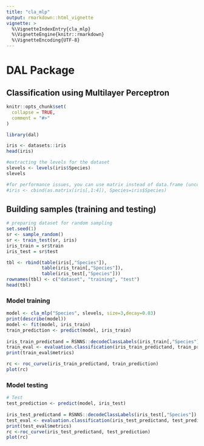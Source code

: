 ```yaml
---
title: "cla_mlp"
output: rmarkdown::html_vignette
vignette: >
  %\VignetteIndexEntry{cla_mlp}
  %\VignetteEngine{knitr::rmarkdown}
  %\VignetteEncoding{UTF-8}
---
```


# DAL Package

## Classification using Multilayer Perceptron

```r
knitr::opts_chunk$set(
  collapse = TRUE,
  comment = "#>"
)
```

```r
library(dal)
```

```r
iris <- datasets::iris
head(iris)
```

```r
#extracting the levels for the dataset
slevels <- levels(iris$Species)
slevels
```

```r
#for performance issues, you can use matrix instead of data.frame (uncomment next line to test)
#iris <- cbind(as.matrix(iris[,1:4]), Species=iris$Species)
```

## Building samples (training and testing)

```r
# preparing dataset for random sampling
set.seed(1)
sr <- sample_random()
sr <- train_test(sr, iris)
iris_train = sr$train
iris_test = sr$test
```

```r
tbl <- rbind(table(iris[,"Species"]), 
             table(iris_train[,"Species"]), 
             table(iris_test[,"Species"]))
rownames(tbl) <- c("dataset", "training", "test")
head(tbl)
```

### Model training

```r
model <- cla_mlp("Species", slevels, size=3,decay=0.03)
print(describe(model))
model <- fit(model, iris_train)
train_prediction <- predict(model, iris_train)
  
iris_train_predictand = RSNNS::decodeClassLabels(iris_train[,"Species"])
train_eval <- evaluation.classification(iris_train_predictand, train_prediction)
print(train_eval$metrics)
```

```r
rc <- roc_curve(iris_train_predictand, train_prediction)
plot(rc)
```

### Model testing

```r
# Test  
test_prediction <- predict(model, iris_test)
  
iris_test_predictand = RSNNS::decodeClassLabels(iris_test[,"Species"])
test_eval <- evaluation.classification(iris_test_predictand, test_prediction)
print(test_eval$metrics)
rc <-roc_curve(iris_test_predictand, test_prediction) 
plot(rc)
```

